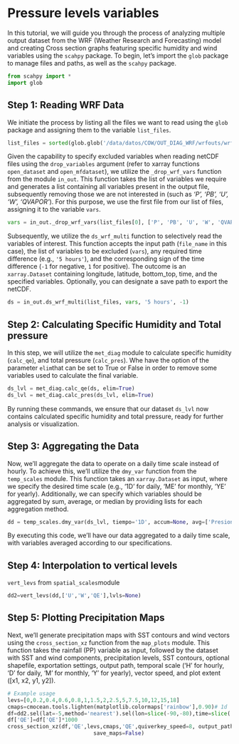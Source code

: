 # Pressure levels variables {.unnumbered}

In this tutorial, we will guide you through the process of analyzing multiple output dataset from the WRF (Weather Research and Forecasting) model and creating Cross section graphs featuring specific humidity and wind variables using the `scahpy` package. To begin, let's import the `glob` package to manage files and paths, as well as the `scahpy` package.

```python
from scahpy import *
import glob
```

## Step 1: Reading WRF Data

We initiate the process by listing all the files we want to read using the `glob` package and assigning them to the variable `list_files`.

```python
list_files = sorted(glob.glob('/data/datos/COW/OUT_DIAG_WRF/wrfouts/wrfout_d01_*'))
```

Given the capability to specify excluded variables when reading netCDF files using the `drop_variables` argument (refer to xarray functions `open_dataset` and `open_mfdataset`), we utilize the `_drop_wrf_vars` function from the module `in_out`. This function takes the list of variables we require and generates a list containing all variables present in the output file, subsequently removing those we are not interested in (such as *'P', 'PB', 'U', 'W', 'QVAPOR'*). For this purpose, we use the first file from our list of files, assigning it to the variable `vars`.

```python
vars = in_out._drop_wrf_vars(list_files[0], ['P', 'PB', 'U', 'W', 'QVAPOR'])
```

Subsequently, we utilize the `ds_wrf_multi` function to selectively read the variables of interest. This function accepts the input path (`file_name` in this case), the list of variables to be excluded (`vars`), any required time difference (e.g., `'5 hours'`), and the corresponding sign of the time difference (`-1` for negative, `1` for positive). The outcome is an `xarray.Dataset` containing longitude, latitude, bottom_top, time, and the specified variables. Optionally, you can designate a save path to export the netCDF.

```python
ds = in_out.ds_wrf_multi(list_files, vars, '5 hours', -1)
```

## Step 2: Calculating Specific Humidity and Total pressure

In this step, we will utilize the `met_diag` module to calculate specific humidity (`calc_qe`), and total pressure (`calc_pres`). Whe have the option of the parameter `elim`that can be set to True or False in order to remove some variables used to calculate the final variable.

```python
ds_lvl = met_diag.calc_qe(ds, elim=True)
ds_lvl = met_diag.calc_pres(ds_lvl, elim=True)
```

By running these commands, we ensure that our dataset `ds_lvl` now contains calculated specific humidity and total pressure, ready for further analysis or visualization.

## Step 3: Aggregating the Data

Now, we'll aggregate the data to operate on a daily time scale instead of hourly. To achieve this, we'll utilize the `dmy_var` function from the `temp_scales` module. This function takes an `xarray.Dataset` as input, where we specify the desired time scale (e.g., '1D' for daily, 'ME' for monthly, 'YE' for yearly). Additionally, we can specify which variables should be aggregated by sum, average, or median by providing lists for each aggregation method.

```python
dd = temp_scales.dmy_var(ds_lvl, tiempo='1D', accum=None, avg=['Presion','U','W','QE'], mediana=None)
```

By executing this code, we'll have our data aggregated to a daily time scale, with variables averaged according to our specifications.

## Step 4: Interpolation to vertical levels
`vert_levs` from `spatial_scales`module

```python
dd2=vert_levs(dd,['U','W','QE'],lvls=None)
```

## Step 5: Plotting Precipitation Maps

Next, we'll generate precipitation maps with SST contours and wind vectors using the `cross_section_xz` function from the `map_plots` module. This function takes the rainfall (PP) variable as input, followed by the dataset with SST and wind components, precipitation levels, SST contours, optional shapefile, exportation settings, output path, temporal scale ('H' for hourly, 'D' for daily, 'M' for monthly, 'Y' for yearly), vector speed, and plot extent ([x1, x2, y1, y2]).

```python
# Example usage
levs=[0,0.2,0.4,0.6,0.8,1,1.5,2,2.5,5,7.5,10,12,15,18]
cmaps=cmocean.tools.lighten(matplotlib.colormaps['rainbow'],0.90)# 1d
df=dd2.sel(lat=-5,method='nearest').sel(lon=slice(-90,-80),time=slice('2023-03-10','2023-03-13'))
df['QE']=df['QE']*1000
cross_section_xz(df,'QE',levs,cmaps,'QE',quiverkey_speed=8, output_path=None, freq='D',
                           save_maps=False)
```


